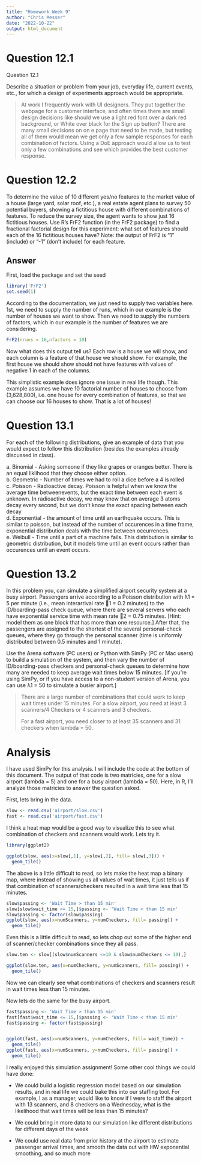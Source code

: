 ```yaml
---
title: "Homework Week 9"
author: "Chris Messer"
date: "2022-10-22"
output: html_document
---
```


# Question 12.1

Question 12.1

Describe a situation or problem from your job, everyday life, current events, etc., for which a design of experiments approach would be appropriate.

> At work I frequently work with UI designers. They put together the webpage for a customer interface, and often times there are small design decisions like should we use a light red font over a dark red background, or White over black for the Sign up button? There are many small decisions on on e page that need to be made, but testing all of them would mean we get only a few sample responses for each combination of factors. Using a DoE approach would allow us to test only a few combinations and see which provides the best customer response.

# Question 12.2

To determine the value of 10 different yes/no features to the market value of a house (large yard, solar roof, etc.), a real estate agent plans to survey 50 potential buyers, showing a fictitious house with different combinations of features. To reduce the survey size, the agent wants to show just 16 fictitious houses. Use R's FrF2 function (in the FrF2 package) to find a fractional factorial design for this experiment: what set of features should each of the 16 fictitious houses have? Note: the output of FrF2 is "1" (include) or "-1" (don't include) for each feature.

## Answer

First, load the package and set the seed

```r
library('FrF2')
set.seed(1)

```

According to the documentation, we just need to supply two variables here. 1st, we need to supply the number of runs, which in our example is the number of houses we want to show. Then we need to supply the numbers of factors, which in our example is the number of features we are considering.

```r
FrF2(nruns = 16,nfactors = 10)
```

Now what does this output tell us? Each row is a house we will show, and each column is a feature of that house we should show. For example, the first house we should show should not have features with values of negative 1 in each of the columns.

This simplistic example does ignore one issue in real life though. This example assumes we have 10 factorial number of houses to choose from (3,628,800), i.e. one house for every combination of features, so that we can choose our 16 houses to show. That is a lot of houses!

# Question 13.1

For each of the following distributions, give an example of data that you would expect to follow this distribution (besides the examples already discussed in class).

a\. Binomial - Asking someone if they like grapes or oranges better. There is an equal liklihood that they choose either option.\
b. Geometric - Number of times we had to roll a dice before a 4 is rolled\
c. Poisson - Radioactive decay. Poisson is helpful when we know the average time betweenevents, but the exact time between each event is unknown. In radioactive decay, we may know that on average 3 atoms decay every second, but we don't know the exact spacing between each decay\
d. Exponential - the amount of time until an earthquake occurs. This is similar to poisson, but instead of the number of occurences in a time frame, exponential distribution deals with the time between occurrences.\
e. Weibull - Time until a part of a machine fails. This distribution is similar to geometric distribution, but it models time until an event occurs rather than occurences until an event occurs.

# Question 13.2

In this problem you, can simulate a simplified airport security system at a busy airport. Passengers arrive according to a Poisson distribution with λ1 = 5 per minute (i.e., mean interarrival rate 1 = 0.2 minutes) to the ID/boarding-pass check queue, where there are several servers who each have exponential service time with mean rate 2 = 0.75 minutes. [Hint: model them as one block that has more than one resource.] After that, the passengers are assigned to the shortest of the several personal-check queues, where they go through the personal scanner (time is uniformly distributed between 0.5 minutes and 1 minute).

Use the Arena software (PC users) or Python with SimPy (PC or Mac users) to build a simulation of the system, and then vary the number of ID/boarding-pass checkers and personal-check queues to determine how many are needed to keep average wait times below 15 minutes. [If you're using SimPy, or if you have access to a non-student version of Arena, you can use λ1 = 50 to simulate a busier airport.]

> There are a large number of combinations that could work to keep wait times under 15 minutes. For a slow airport, you need at least 3 scanners/4 Checkers or 4 scanners and 3 checkers.
>
> For a fast airport, you need closer to at least 35 scanners and 31 checkers when lambda = 50.

# Analysis

I have used SimPy for this analysis. I will include the code at the bottom of this document. The output of that code is two matricies, one for a slow airport (lambda = 5) and one for a busy airport (lambda = 50). Here, in R, I'll analyze those matricies to answer the question asked.

First, lets bring in the data.

```r
slow <- read.csv('airport/slow.csv')
fast <- read.csv('airport/fast.csv')
```

I think a heat map would be a good way to visualize this to see what combination of checkers and scanners would work. Lets try it.

```r
library(ggplot2)

ggplot(slow, aes(x=slow[,1], y=slow[,2], fill= slow[,3])) + 
  geom_tile()
```

The above is a little difficult to read, so lets make the heat map a binary map, where instead of showing us all values of wait times, it just tells us if that combination of scanners/checkers resulted in a wait time less that 15 minutes.

```r
slow$passing <- 'Wait Time > than 15 min'
slow[slow$wait_time <= 15,]$passing <- 'Wait Time < than 15 min'
slow$passing <- factor(slow$passing)
ggplot(slow, aes(x=numScanners, y=numCheckers, fill= passing)) + 
  geom_tile()
```

Even this is a little difficult to read, so lets chop out some of the higher end of scanner/checker combinations since they all pass.

```r
slow.ten <- slow[(slow$numScanners <=10 & slow$numCheckers <= 10),]

ggplot(slow.ten, aes(x=numCheckers, y=numScanners, fill= passing)) + 
  geom_tile()
```

Now we can clearly see what combinations of checkers and scanners result in wait times less than 15 minutes.

Now lets do the same for the busy airport.

```r
fast$passing <- 'Wait Time > than 15 min'
fast[fast$wait_time <= 15,]$passing <- 'Wait Time < than 15 min'
fast$passing <- factor(fast$passing)


ggplot(fast, aes(x=numScanners, y=numCheckers, fill= wait_time)) + 
  geom_tile()
ggplot(fast, aes(x=numScanners, y=numCheckers, fill= passing)) + 
  geom_tile()
```

I really enjoyed this simulation assignment! Some other cool things we could have done:

-   We could build a logistic regression model based on our simulation results, and in real life we could bake this into our staffing tool. For example, I as a manager, would like to know if I were to staff the airport with 13 scanners, and 8 checkers on a Wednesday, what is the likelihood that wait times will be less than 15 minutes?

-   We could bring in more data to our simulation like different distributions for different days of the week

-   We could use real data from prior history at the airport to estimate passenger arrival times, and smooth the data out with HW exponential smoothing, and so much more
